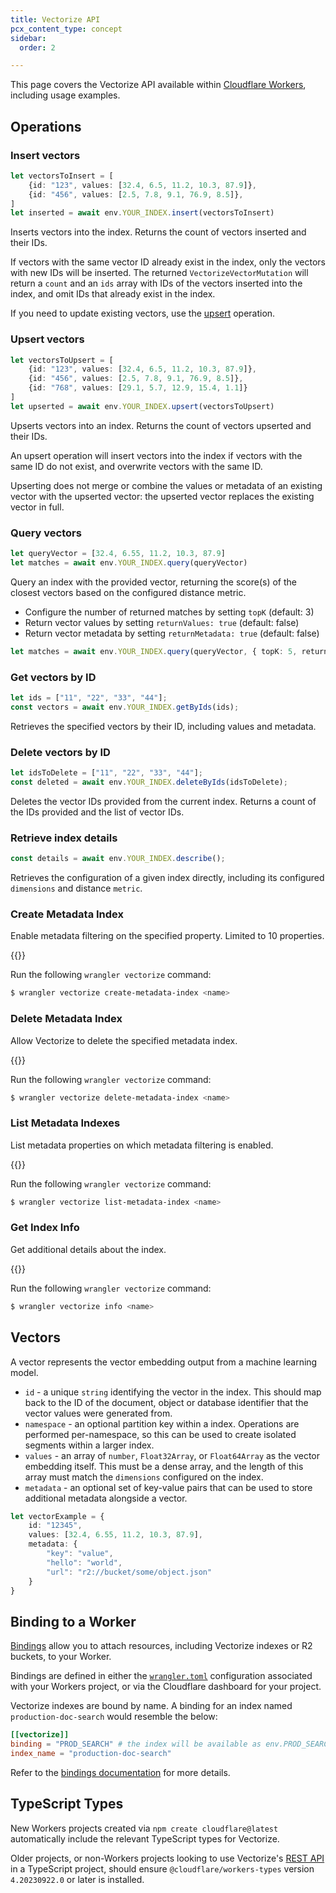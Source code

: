 ```yaml
---
title: Vectorize API
pcx_content_type: concept
sidebar:
  order: 2

---
```


This page covers the Vectorize API available within [Cloudflare Workers](/workers/), including usage examples.

## Operations

### Insert vectors

```ts
let vectorsToInsert = [
    {id: "123", values: [32.4, 6.5, 11.2, 10.3, 87.9]},
    {id: "456", values: [2.5, 7.8, 9.1, 76.9, 8.5]},
]
let inserted = await env.YOUR_INDEX.insert(vectorsToInsert)
```

Inserts vectors into the index. Returns the count of vectors inserted and their IDs.

If vectors with the same vector ID already exist in the index, only the vectors with new IDs will be inserted. The returned `VectorizeVectorMutation` will return a `count` and an `ids` array with IDs of the vectors inserted into the index, and omit IDs that already exist in the index.

If you need to update existing vectors, use the [upsert](#upsert-vectors) operation.

### Upsert vectors

```ts
let vectorsToUpsert = [
    {id: "123", values: [32.4, 6.5, 11.2, 10.3, 87.9]},
    {id: "456", values: [2.5, 7.8, 9.1, 76.9, 8.5]},
    {id: "768", values: [29.1, 5.7, 12.9, 15.4, 1.1]}
]
let upserted = await env.YOUR_INDEX.upsert(vectorsToUpsert)
```

Upserts vectors into an index. Returns the count of vectors upserted and their IDs.

An upsert operation will insert vectors into the index if vectors with the same ID do not exist, and overwrite vectors with the same ID.

Upserting does not merge or combine the values or metadata of an existing vector with the upserted vector: the upserted vector replaces the existing vector in full.

### Query vectors

```ts
let queryVector = [32.4, 6.55, 11.2, 10.3, 87.9]
let matches = await env.YOUR_INDEX.query(queryVector)
```

Query an index with the provided vector, returning the score(s) of the closest vectors based on the configured distance metric.

* Configure the number of returned matches by setting `topK` (default: 3)
* Return vector values by setting `returnValues: true` (default: false)
* Return vector metadata by setting `returnMetadata: true` (default: false)

```ts
let matches = await env.YOUR_INDEX.query(queryVector, { topK: 5, returnValues: true, returnMetadata: true })
```

### Get vectors by ID

```ts
let ids = ["11", "22", "33", "44"];
const vectors = await env.YOUR_INDEX.getByIds(ids);
```

Retrieves the specified vectors by their ID, including values and metadata.

### Delete vectors by ID

```ts
let idsToDelete = ["11", "22", "33", "44"];
const deleted = await env.YOUR_INDEX.deleteByIds(idsToDelete);
```

Deletes the vector IDs provided from the current index. Returns a count of the IDs provided and the list of vector IDs.

### Retrieve index details

```ts
const details = await env.YOUR_INDEX.describe();
```

Retrieves the configuration of a given index directly, including its configured `dimensions` and distance `metric`.

### Create Metadata Index

Enable metadata filtering on the specified property. Limited to 10 properties.

{{<render file="_vectorize-wrangler-version.md">}}

Run the following `wrangler vectorize` command:

```sh
$ wrangler vectorize create-metadata-index <name>

```

### Delete Metadata Index

Allow Vectorize to delete the specified metadata index.

{{<render file="_vectorize-wrangler-version.md">}}

Run the following `wrangler vectorize` command:

```sh
$ wrangler vectorize delete-metadata-index <name>

```

### List Metadata Indexes

List metadata properties on which metadata filtering is enabled.

{{<render file="_vectorize-wrangler-version.md">}}

Run the following `wrangler vectorize` command:

```sh
$ wrangler vectorize list-metadata-index <name>

```

### Get Index Info

Get additional details about the index.

{{<render file="_vectorize-wrangler-version.md">}}

Run the following `wrangler vectorize` command:

```sh
$ wrangler vectorize info <name>

```


## Vectors

A vector represents the vector embedding output from a machine learning model.

* `id` - a unique `string` identifying the vector in the index. This should map back to the ID of the document, object or database identifier that the vector values were generated from.
* `namespace` - an optional partition key within a index. Operations are performed per-namespace, so this can be used to create isolated segments within a larger index.
* `values` - an array of `number`, `Float32Array`, or `Float64Array` as the vector embedding itself. This must be a dense array, and the length of this array must match the `dimensions` configured on the index.
* `metadata` - an optional set of key-value pairs that can be used to store additional metadata alongside a vector.

```ts
let vectorExample = {
    id: "12345",
    values: [32.4, 6.55, 11.2, 10.3, 87.9],
    metadata: {
        "key": "value",
        "hello": "world",
        "url": "r2://bucket/some/object.json"
    }
}
```

## Binding to a Worker

[Bindings](/workers/runtime-apis/bindings/) allow you to attach resources, including Vectorize indexes or R2 buckets, to your Worker.

Bindings are defined in either the [`wrangler.toml`](/workers/wrangler/configuration/) configuration associated with your Workers project, or via the Cloudflare dashboard for your project.

Vectorize indexes are bound by name. A binding for an index named `production-doc-search` would resemble the below:

```toml
[[vectorize]]
binding = "PROD_SEARCH" # the index will be available as env.PROD_SEARCH in your Worker
index_name = "production-doc-search"
```

Refer to the [bindings documentation](/workers/wrangler/configuration/#vectorize-indexes) for more details.

## TypeScript Types

New Workers projects created via `npm create cloudflare@latest` automatically include the relevant TypeScript types for Vectorize.

Older projects, or non-Workers projects looking to use Vectorize's [REST API](https://developers.cloudflare.com/api/operations/vectorize-list-vectorize-indexes) in a TypeScript project, should ensure `@cloudflare/workers-types` version `4.20230922.0` or later is installed.
